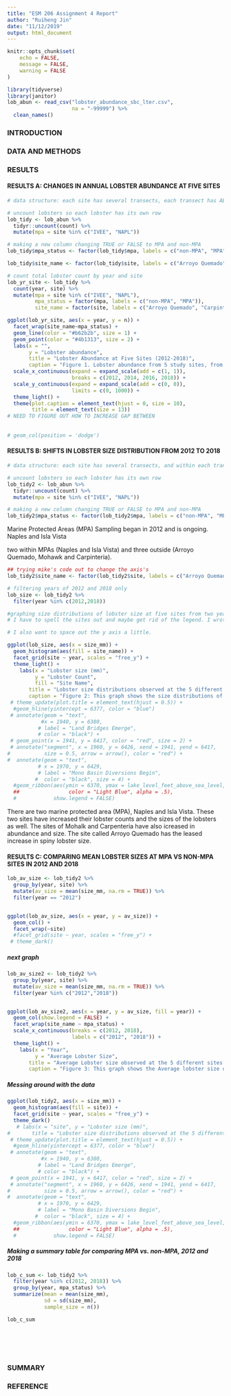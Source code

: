 ```yaml
---
title: "ESM 206 Assignment 4 Report"
author: "Ruiheng Jin"
date: "11/12/2019"
output: html_document
---
```


```r
knitr::opts_chunk$set(
	echo = FALSE,
	message = FALSE,
	warning = FALSE
)
```

```r
library(tidyverse)
library(janitor)
lob_abun <- read_csv("lobster_abundance_sbc_lter.csv",
                     na = "-99999") %>% 
  clean_names()
```
### INTRODUCTION


### DATA AND METHODS


### RESULTS {.tabset .tabset-fade}

#### RESULTS A: CHANGES IN ANNUAL LOBSTER ABUNDANCE AT FIVE SITES

```r
# data structure: each site has several transects, each transect has ABCD replicates

# uncount lobsters so each lobster has its own row
lob_tidy <- lob_abun %>% 
  tidyr::uncount(count) %>% 
  mutate(mpa = site %in% c("IVEE", "NAPL"))

# making a new column changing TRUE or FALSE to MPA and non-MPA
lob_tidy$mpa_status <- factor(lob_tidy$mpa, labels = c("non-MPA", "MPA"))

lob_tidy$site_name <- factor(lob_tidy$site, labels = c("Arroyo Quemado", "Carpinteria", "Isla Vista", "Mohawk", "Naples"))
```

```r
# count total lobster count by year and site
lob_yr_site <- lob_tidy %>%
  count(year, site) %>% 
  mutate(mpa = site %in% c("IVEE", "NAPL"),
         mpa_status = factor(mpa, labels = c("non-MPA", "MPA")),
         site_name = factor(site, labels = c("Arroyo Quemado", "Carpinteria", "Isla Vista", "Mohawk", "Naples")))  

ggplot(lob_yr_site, aes(x = year, y = n)) +
  facet_wrap(site_name~mpa_status) +
  geom_line(color = "#b62b2b", size = 1) +
  geom_point(color = "#4b1313", size = 2) +
  labs(x = "", 
       y = "Lobster abundance", 
       title = "Lobster Abundance at Five Sites (2012-2018)",
       caption = "Figure 1. Lobster abundance from 5 study sites, from year 2012 to 2018.") +
  scale_x_continuous(expand = expand_scale(add = c(1, 1)),
                     breaks = c(2012, 2014, 2016, 2018)) +
  scale_y_continuous(expand = expand_scale(add = c(0, 0)),
                     limits = c(0, 1000)) +
  theme_light() +
  theme(plot.caption = element_text(hjust = 0, size = 10),
        title = element_text(size = 13)) 
# NEED TO FIGURE OUT HOW TO INCREASE GAP BETWEEN  
  
  
# geom_col(position = 'dodge') 
```

#### RESULTS B: SHIFTS IN LOBSTER SIZE DISTRIBUTION FROM 2012 TO 2018

```r
# data structure: each site has several transects, and within each transect they have either A, B, C, or D replicates. The count column can has multiple counts of the same transect number and replicate, we want to make each of those counts a seperate row.

# uncount lobsters so each lobster has its own row
lob_tidy2 <- lob_abun %>% 
  tidyr::uncount(count) %>% 
  mutate(mpa = site %in% c("IVEE", "NAPL"))

# making a new column changing TRUE or FALSE to MPA and non-MPA
lob_tidy2$mpa_status <- factor(lob_tidy2$mpa, labels = c("non-MPA", "MPA"))
```

Marine Protected Areas (MPA) 
Sampling began in 2012 and is ongoing. Naples and Isla Vista

two within MPAs (Naples and Isla Vista) and three outside (Arroyo Quemado, Mohawk and Carpinteria).

```r
## trying mike's code out to change the axis's
lob_tidy2$site_name <- factor(lob_tidy2$site, labels = c("Arroyo Quemado", "Carpinteria", "Isla Vista", "Mohawk", "Naples"))

# filtering years of 2012 and 2018 only
lob_size <- lob_tidy2 %>% 
  filter(year %in% c(2012,2018))

#graphing size distributions of lobster size at five sites from two years, 2012, 2018
# I have to spell the sites out and maybe get rid of the legend. I wrote something in the caption as a place holder, will make it better later.

# I also want to space out the y axis a little.

ggplot(lob_size, aes(x = size_mm)) +
  geom_histogram(aes(fill = site_name)) +
  facet_grid(site ~ year, scales = "free_y") +
  theme_light() +
    labs(x = "Lobster size (mm)", 
         y = "Lobster Count", 
         fill = "Site Name",
       title = "Lobster size distributions observed at the 5 different sites \n in 2012 and 2018",
       caption = "Figure 2: This graph shows the size distributions of all the lobsters in 2012 and 2018 found in the five sites.")
 # theme_update(plot.title = element_text(hjust = 0.5)) +
  #geom_hline(yintercept = 6377, color = "blue")
 # annotate(geom = "text",
           #x = 1940, y = 6380,
          # label = "Land Bridges Emerge",
          # color = "black") +
 # geom_point(x = 1941, y = 6417, color = "red", size = 2) +
 # annotate("segment", x = 1960, y = 6426, xend = 1941, yend = 6417,
#           size = 0.5, arrow = arrow(), color = "red") +
#  annotate(geom = "text",
          # x = 1970, y = 6429,
          # label = "Mono Basin Diversions Begin",
         #  color = "black", size = 4) +
  #geom_ribbon(aes(ymin = 6370, ymax = lake_level_feet_above_sea_level,
  ##                color = "Light Blue", alpha = .5),
  #            show.legend = FALSE)

```

There are two marine protected area (MPA), Naples and Isla Vista. These two sites have increased their lobster counts and the sizes of the lobsters as well. The sites of Mohalk and Carpenteria have also icreased in abundance and size. The site called Arroyo Quemado has the leased increase in spiny lobster size.


#### RESULTS C: COMPARING MEAN LOBSTER SIZES AT MPA VS NON-MPA SITES IN 2012 AND 2018 {.tabset .tabset-fade}


```r
lob_av_size <- lob_tidy2 %>% 
  group_by(year, site) %>% 
  mutate(av_size = mean(size_mm, na.rm = TRUE)) %>% 
  filter(year == "2012")


ggplot(lob_av_size, aes(x = year, y = av_size)) +
  geom_col() +
  facet_wrap(~site)
  #facet_grid(site ~ year, scales = "free_y") +
 # theme_dark() 

```

##### next graph

```r
lob_av_size2 <- lob_tidy2 %>% 
  group_by(year, site) %>% 
  mutate(av_size = mean(size_mm, na.rm = TRUE)) %>% 
  filter(year %in% c("2012","2018"))


ggplot(lob_av_size2, aes(x = year, y = av_size, fill = year)) +
  geom_col(show.legend = FALSE) +
  facet_wrap(site_name ~ mpa_status) +
  scale_x_continuous(breaks = c(2012, 2018),
                     labels = c("2012", "2018")) +
  theme_light() +
    labs(x = "Year", 
         y = "Average Lobster Size", 
       title = "Average Lobster size observed at the 5 different sites \n in 2012 and 2018",
       caption = "Figure 3: This graph shows the Average lobster size of all the lobsters in 2012 and 2018 found in the five sites.")
```


##### Messing around with the data 

```r

ggplot(lob_tidy2, aes(x = size_mm)) +
  geom_histogram(aes(fill = site)) +
  facet_grid(site ~ year, scales = "free_y") +
  theme_dark() 
   # labs(x = "site", y = "Lobster size (mm)", 
#       title = "Lobster size distributions observed at the 5 different sites \n in 2012 and 2018")
 # theme_update(plot.title = element_text(hjust = 0.5)) +
  #geom_hline(yintercept = 6377, color = "blue")
 # annotate(geom = "text",
           #x = 1940, y = 6380,
          # label = "Land Bridges Emerge",
          # color = "black") +
 # geom_point(x = 1941, y = 6417, color = "red", size = 2) +
 # annotate("segment", x = 1960, y = 6426, xend = 1941, yend = 6417,
#           size = 0.5, arrow = arrow(), color = "red") +
#  annotate(geom = "text",
          # x = 1970, y = 6429,
          # label = "Mono Basin Diversions Begin",
         #  color = "black", size = 4) +
  #geom_ribbon(aes(ymin = 6370, ymax = lake_level_feet_above_sea_level,
  ##                color = "Light Blue", alpha = .5),
  #            show.legend = FALSE)


```


##### Making a summary table for comparing MPA vs. non-MPA, 2012 and 2018
```r

lob_c_sum <- lob_tidy2 %>% 
  filter(year %in% c(2012, 2018)) %>% 
  group_by(year, mpa_status) %>% 
  summarize(mean = mean(size_mm),
            sd = sd(size_mm),
            sample_size = n())

lob_c_sum


  

  
```





### SUMMARY


### REFERENCE
